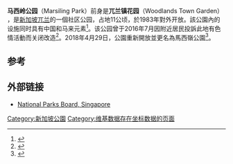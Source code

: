 {{Infobox park
| name             = 馬西嶺公園
| alt_name         = 兀兰镇花园
| native_name      = 
| native_name_lang = 
| image            = 
| image_size       = 
| image_alt        = 
| image_caption    = 
| map              = Singapore
| map_alt          = 
| map_width        = 
| map_caption      = 馬西嶺公園的位置所在地
| relief           = 
| label            = 
| label_position   = 
| mark             = 
| mark_width       =
| type             = 公園
| motto            = 
| location         =  [[新加坡|新加坡]][[兀兰|兀兰]]
| nearest_city     = 
| nearest_town     = 
| grid_ref_UK      = 
| grid_ref_Ireland = 
| coordinates      = {{coord|1.43752|N|103.76982|E|display=title}}
| coords_ref       = 
| area             = {{convert|11|ha|acre}}
| elevation        = 
| authorized       =
| created          = 
| established      = 
| designated       =
| opened           = {{start date and age|df=yes|1983}} (兀兰镇花园) <br> {{start date and age|df=yes|2018|4|29}} (馬西嶺公園)
| opening          =
| closed           = 2016年7月 (改造)
| founder          = 
| designer         = 
| etymology        =  
| owner            =
| administrator    = 
| manager          =
| operator         = {{link-en|National Parks Board}}
| visitation_num   = 
| visitation_year  = 
| visitation_ref   = 
| open             = 
| status           = 開放
| awards           = 
| camp_sites       = 
| hiking_trails    = 
| paths            = 
| terrain          =
| habitat          = 
| water            =
| plants           = 
| vegetation       = 
| species          = 
| collections      = 
| designation      = 
| disturbance      = 
| budget           = 
| parking          =
| publictransit    = 
| transport        = 
| free_label       = 
| free_data        = 
| other_info       = 
| facilities       = 
| website          = 
| embedded         = 
| child            = 
}}'''马西岭公园'''（Marsiling Park）前身是'''兀兰镇花园'''（Woodlands Town Garden） ，是[[新加坡|新加坡]][[兀兰|兀兰]]的一個社区公园，占地11公顷，於1983年對外开放。該公園內的设施同时具有中国和马来元素<ref>{{Cite web|title=Woodlands Town Garden|url=https://www.nparks.gov.sg/cms/index.php?option=com_visitorsguide&task=parks&id=42&Itemid=75|accessdate=9 Nov 2010|publisher=National Parks Board, Singapore|archiveurl=https://web.archive.org/web/20120315155504/http://www.nparks.gov.sg/cms/index.php?option=com_visitorsguide&task=parks&id=42&Itemid=75|archivedate=2012-03-15}}</ref>。该公园曾于2016年7月因附近居民投訴此地有色情活動而关闭改造<ref>{{Cite news|url=https://www.straitstimes.com/singapore/mp-pledges-to-clean-up-sleazy-woodlands-park|title=MP pledges to clean up sleazy Woodlands park|author=hermes|date=2015-10-11|work=The Straits Times|accessdate=2018-04-30|language=en}}</ref>。2018年4月29日，公園重新開放並更名為馬西嶺公園<ref>{{Cite news|url=https://www.channelnewsasia.com/news/singapore/marsiling-park-woodlands-town-garden-reopens-10186288|title=Marsiling park known for vice activities reopens after two-year facelift|author=Lim|first=Vanessa|work=Channel NewsAsia|accessdate=30 April 2018}}</ref>。

== 参考 ==
{{Reflist}}

== 外部链接 ==

* [https://www.nparks.gov.sg/gardens-parks-and-nature/parks-and-nature-reserves/marsiling-park National Parks Board, Singapore]

[[Category:新加坡公園|Category:新加坡公園]]
[[Category:维基数据存在坐标数据的页面|Category:维基数据存在坐标数据的页面]]